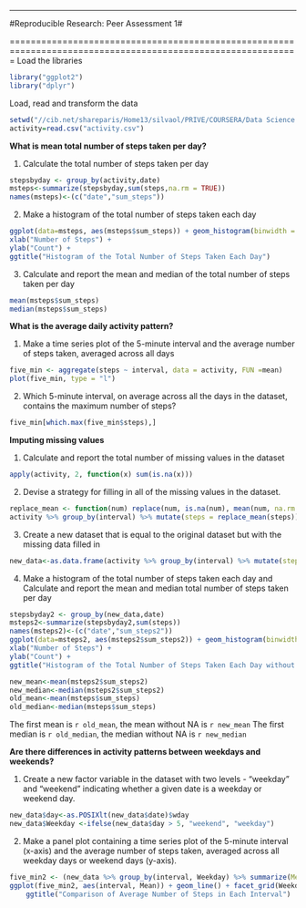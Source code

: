 ---
#Reproducible Research: Peer Assessment 1#

=============================================================================================================
Load the libraries
```{r libraries, echo=TRUE}
library("ggplot2")
library("dplyr")
```

Load, read and transform the data
```{r readingdata, echo=TRUE}
setwd("//cib.net/shareparis/Home13/silvaol/PRIVE/COURSERA/Data Science R/Reproducible Research")
activity=read.csv("activity.csv")
```

**What is mean total number of steps taken per day?**

1. Calculate the total number of steps taken per day

```{r steps, echo=TRUE}
stepsbyday <- group_by(activity,date)
msteps<-summarize(stepsbyday,sum(steps,na.rm = TRUE))
names(msteps)<-(c("date","sum_steps"))
```

2. Make a histogram of the total number of steps taken each day
```{r hist, echo=TRUE}
ggplot(data=msteps, aes(msteps$sum_steps)) + geom_histogram(binwidth = 1500, col = "pink")+
xlab("Number of Steps") +
ylab("Count") +
ggtitle("Histogram of the Total Number of Steps Taken Each Day")
```

3. Calculate and report the mean and median of the total number of steps taken per day
```{r meanmedian, echo=TRUE}
mean(msteps$sum_steps)
median(msteps$sum_steps)
```

**What is the average daily activity pattern?**

1. Make a time series plot of the 5-minute interval and the average number of steps taken, averaged across all days
```{r ts_plot, echo=TRUE}
five_min <- aggregate(steps ~ interval, data = activity, FUN =mean)
plot(five_min, type = "l")
```

2. Which 5-minute interval, on average across all the days in the dataset, contains the maximum number of steps?
```{r max_interval, echo=TRUE}
five_min[which.max(five_min$steps),]
```

**Imputing missing values**

1. Calculate and report the total number of missing values in the dataset
```{r total_NA, echo=TRUE}
apply(activity, 2, function(x) sum(is.na(x)))
```

2. Devise a strategy for filling in all of the missing values in the dataset.
```{r fill_NA, echo=TRUE}

replace_mean <- function(num) replace(num, is.na(num), mean(num, na.rm = TRUE))
activity %>% group_by(interval) %>% mutate(steps = replace_mean(steps))

```

3. Create a new dataset that is equal to the original dataset but with the missing data filled in
```{r new_data, echo=TRUE}
new_data<-as.data.frame(activity %>% group_by(interval) %>% mutate(steps = replace_mean(steps)))
```

4. Make a histogram of the total number of steps taken each day and Calculate and report the mean and median total number of steps taken per day

```{r hist2, echo=TRUE}
stepsbyday2 <- group_by(new_data,date)
msteps2<-summarize(stepsbyday2,sum(steps))
names(msteps2)<-(c("date","sum_steps2"))
ggplot(data=msteps2, aes(msteps2$sum_steps2)) + geom_histogram(binwidth = 1500, col = "green")+
xlab("Number of Steps") +
ylab("Count") +
ggtitle("Histogram of the Total Number of Steps Taken Each Day without NA")
```

```{r mean_median, echo=TRUE}
new_mean<-mean(msteps2$sum_steps2)
new_median<-median(msteps2$sum_steps2)
old_mean<-mean(msteps$sum_steps)
old_median<-median(msteps$sum_steps)
```

The first mean is `r old_mean`, the mean without NA is `r new_mean`
The first median is `r old_median`, the median without NA is `r new_median`

**Are there differences in activity patterns between weekdays and weekends?**

1. Create a new factor variable in the dataset with two levels - "weekday" and "weekend" indicating whether a given date is a weekday or weekend day.

```{r week_day, echo=TRUE}
new_data$day<-as.POSIXlt(new_data$date)$wday
new_data$Weekday <-ifelse(new_data$day > 5, "weekend", "weekday")
```

2. Make a panel plot containing a time series plot of the 5-minute interval (x-axis) and the average number of steps taken, averaged across all weekday days or weekend days (y-axis). 

```{r final_plot, echo=TRUE}
five_min2 <- (new_data %>% group_by(interval, Weekday) %>% summarize(Mean = mean(steps)))
ggplot(five_min2, aes(interval, Mean)) + geom_line() + facet_grid(Weekday ~ .)+ylab("Mean of Steps") +
    ggtitle("Comparison of Average Number of Steps in Each Interval")
```
